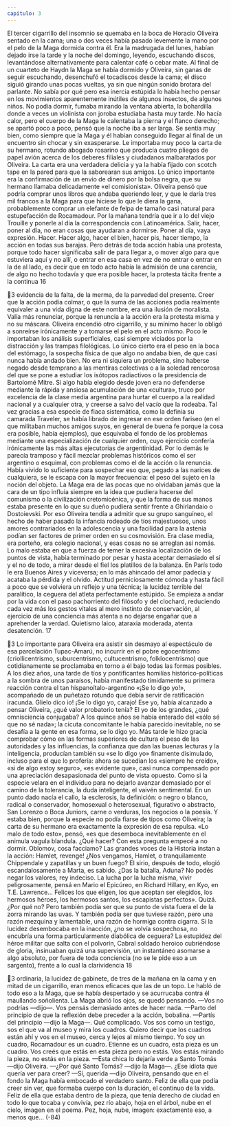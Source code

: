 ```yaml
---
capitulo: 3
---
```


El tercer cigarrillo del insomnio se quemaba en la boca de Horacio Oliveira
sentado en la cama; una o dos veces había pasado levemente la mano por el pelo
de la Maga dormida contra él. Era la madrugada del lunes, habían dejado irse la
tarde y la noche del domingo, leyendo, escuchando discos, levantándose
alternativamente para calentar café o cebar mate. Al final de un cuarteto de
Haydn la Maga se había dormido y Oliveira, sin ganas de seguir escuchando,
desenchufó el tocadiscos desde la cama; el disco siguió girando unas pocas
vueltas, ya sin que ningún sonido brotara del parlante. No sabía por qué pero esa
inercia estúpida lo había hecho pensar en los movimientos aparentemente
inútiles de algunos insectos, de algunos niños. No podía dormir, fumaba
mirando la ventana abierta, la bohardilla donde a veces un violinista con joroba
estudiaba hasta muy tarde. No hacía calor, pero el cuerpo de la Maga le
calentaba la pierna y el flanco derecho; se apartó poco a poco, pensó que la noche
iba a ser larga.
Se sentía muy bien, como siempre que la Maga y él habían conseguido llegar
al final de un encuentro sin chocar y sin exasperarse. Le importaba muy poco la
carta de su hermano, rotundo abogado rosarino que producía cuatro pliegos de
papel avión acerca de los deberes filiales y ciudadanos malbaratados por
Oliveira. La carta era una verdadera delicia y ya la había fijado con scotch tape
en la pared para que la saborearan sus amigos. Lo único importante era la
confirmación de un envío de dinero por la bolsa negra, que su hermano llamaba
delicadamente «el comisionista». Oliveira pensó que podría comprar unos libros
que andaba queriendo leer, y que le daría tres mil francos a la Maga para que
hiciese lo que le diera la gana, probablemente comprar un elefante de felpa de
tamaño casi natural para estupefacción de Rocamadour. Por la mañana tendría
que ir a lo del viejo Trouille y ponerle al día la correspondencia con
Latinoamérica. Salir, hacer, poner al día, no eran cosas que ayudaran a dormirse.
Poner al día, vaya expresión. Hacer. Hacer algo, hacer el bien, hacer pis, hacer
tiempo, la acción en todas sus barajas. Pero detrás de toda acción había una
protesta, porque todo hacer significaba salir de para llegar a, o mover algo para
que estuviera aquí y no allí, o entrar en esa casa en vez de no entrar o entrar en la
de al lado, es decir que en todo acto había la admisión de una carencia, de algo
no hecho todavía y que era posible hacer, la protesta tácita frente a la continua
16

3
evidencia de la falta, de la merma, de la parvedad del presente. Creer que la
acción podía colmar, o que la suma de las acciones podía realmente equivaler a
una vida digna de este nombre, era una ilusión de moralista. Valía más
renunciar, porque la renuncia a la acción era la protesta misma y no su máscara.
Oliveira encendió otro cigarrillo, y su mínimo hacer lo obligó a sonreírse
irónicamente y a tomarse el pelo en el acto mismo. Poco le importaban los
análisis superficiales, casi siempre viciados por la distracción y las trampas
filológicas. Lo único cierto era el peso en la boca del estómago, la sospecha física
de que algo no andaba bien, de que casi nunca había andado bien. No era ni
siquiera un problema, sino haberse negado desde temprano a las mentiras
colectivas o a la soledad rencorosa del que se pone a estudiar los isótopos
radiactivos o la presidencia de Bartolomé Mitre. Si algo había elegido desde
joven era no defenderse mediante la rápida y ansiosa acumulación de una
«cultura», truco por excelencia de la clase media argentina para hurtar el cuerpo
a la realidad nacional y a cualquier otra, y creerse a salvo del vacío que la
rodeaba. Tal vez gracias a esa especie de fiaca sistemática, como la definía su
camarada Traveler, se había librado de ingresar en ese orden fariseo (en el que
militaban muchos amigos suyos, en general de buena fe porque la cosa era
posible, había ejemplos), que esquivaba el fondo de los problemas mediante una
especialización de cualquier orden, cuyo ejercicio confería irónicamente las más
altas ejecutorias de argentinidad. Por lo demás le parecía tramposo y fácil
mezclar problemas históricos como el ser argentino o esquimal, con problemas
como el de la acción o la renuncia. Había vivido lo suficiente para sospechar eso
que, pegado a las narices de cualquiera, se le escapa con la mayor frecuencia: el
peso del sujeto en la noción del objeto. La Maga era de las pocas que no
olvidaban jamás que la cara de un tipo influía siempre en la idea que pudiera
hacerse del comunismo o la civilización cretomicénica, y que la forma de sus
manos estaba presente en lo que su dueño pudiera sentir frente a Ghirlandaio o
Dostoievski. Por eso Oliveira tendía a admitir que su grupo sanguíneo, el hecho
de haber pasado la infancia rodeado de tíos majestuosos, unos amores
contrariados en la adolescencia y una facilidad para la astenia podían ser factores
de primer orden en su cosmovisión. Era clase media, era porteño, era colegio
nacional, y esas cosas no se arreglan así nomás. Lo malo estaba en que a fuerza
de temer la excesiva localización de los puntos de vista, había terminado por
pesar y hasta aceptar demasiado el sí y el no de todo, a mirar desde el fiel los
platillos de la balanza. En París todo le era Buenos Aires y viceversa; en lo más
ahincado del amor padecía y acataba la pérdida y el olvido. Actitud
perniciosamente cómoda y hasta fácil a poco que se volviera un reflejo y una
técnica; la lucidez terrible del paralítico, la ceguera del atleta perfectamente
estúpido. Se empieza a andar por la vida con el paso pachorriento del filósofo y
del clochard, reduciendo cada vez más los gestos vitales al mero instinto de
conservación, al ejercicio de una conciencia más atenta a no dejarse engañar que
a aprehender la verdad. Quietismo laico, ataraxia moderada, atenta desatención.
17

3
Lo importante para Oliveira era asistir sin desmayo al espectáculo de esa
parcelación Tupac-Amarú, no incurrir en el pobre egocentrismo (criollicentrismo,
suburcentrismo, cultucentrismo, folklocentrismo) que cotidianamente se
proclamaba en torno a él bajo todas las formas posibles. A los diez años, una
tarde de tíos y pontificantes homilías histórico-políticas a la sombra de unos
paraísos, había manifestado tímidamente su primera reacción contra el tan
hispanoítalo-argentino «¡Se lo digo yo!», acompañado de un puñetazo rotundo
que debía servir de ratificación iracunda. Glielo dico io! ¡Se lo digo yo, carajo! Ese
yo, había alcanzado a pensar Oliveira, ¿qué valor probatorio tenía? El yo de los
grandes, ¿qué omnisciencia conjugaba? A los quince años se había enterado del
«sólo sé que no sé nada»; la cicuta concomitante le había parecido inevitable, no
se desafía a la gente en esa forma, se lo digo yo. Más tarde le hizo gracia
comprobar cómo en las formas superiores de cultura el peso de las autoridades y
las influencias, la confianza que dan las buenas lecturas y la inteligencia,
producían también su «se lo digo yo» finamente disimulado, incluso para el que
lo profería: ahora se sucedían los «siempre he creído», «si de algo estoy seguro»,
«es evidente que», casi nunca compensado por una apreciación desapasionada
del punto de vista opuesto. Como si la especie velara en el individuo para no
dejarlo avanzar demasiado por el camino de la tolerancia, la duda inteligente, el
vaivén sentimental. En un punto dado nacía el callo, la esclerosis, la definición: o
negro o blanco, radical o conservador, homosexual o heterosexual, figurativo o
abstracto, San Lorenzo o Boca Juniors, carne o verduras, los negocios o la poesía.
Y estaba bien, porque la especie no podía fiarse de tipos como Oliveira; la carta
de su hermano era exactamente la expresión de esa repulsa.
«Lo malo de todo esto», pensó, «es que desemboca inevitablemente en el
animula vagula blandula. ¿Qué hacer? Con esta pregunta empecé a no dormir.
Oblomov, cosa facciamo? Las grandes voces de la Historia instan a la acción:
Hamlet, revenge! ¿Nos vengamos, Hamlet, o tranquilamente Chippendale y
zapatillas y un buen fuego? El sirio, después de todo, elogió escandalosamente a
Marta, es sabido. ¿Das la batalla, Aduna? No podés negar los valores, rey
indeciso. La lucha por la lucha misma, vivir peligrosamente, pensá en Mario el
Epicúreo, en Richard Hillary, en Kyo, en T.E. Lawrence... Felices los que eligen,
los que aceptan ser elegidos, los hermosos héroes, los hermosos santos, los
escapistas perfectos».
Quizá. ¿Por qué no? Pero también podía ser que su punto de vista fuera el de
la zorra mirando las uvas. Y también podía ser que tuviese razón, pero una razón
mezquina y lamentable, una razón de hormiga contra cigarra. Si la lucidez
desembocaba en la inacción, ¿no se volvía sospechosa, no encubría una forma
particularmente diabólica de ceguera? La estupidez del héroe militar que salta
con el polvorín, Cabral soldado heroico cubriéndose de gloria, insinuaban quizá
una supervisión, un instantáneo asomarse a algo absoluto, por fuera de toda
conciencia (no se le pide eso a un sargento), frente a lo cual la clarividencia
18

3
ordinaria, la lucidez de gabinete, de tres de la mañana en la cama y en mitad de
un cigarrillo, eran menos eficaces que las de un topo.
Le habló de todo eso a la Maga, que se había despertado y se acurrucaba
contra él maullando soñolienta. La Maga abrió los ojos, se quedó pensando.
—Vos no podrías —dijo—. Vos pensás demasiado antes de hacer nada.
—Parto del principio de que la reflexión debe preceder a la acción, bobalina.
—Partís del principio —dijo la Maga—. Qué complicado. Vos sos como un
testigo, sos el que va al museo y mira los cuadros. Quiero decir que los cuadros
están ahí y vos en el museo, cerca y lejos al mismo tiempo. Yo soy un cuadro,
Rocamadour es un cuadro. Etienne es un cuadro, esta pieza es un cuadro. Vos
creés que estás en esta pieza pero no estás. Vos estás mirando la pieza, no estás
en la pieza.
—Esta chica lo dejaría verde a Santo Tomás —dijo Oliveira.
—¿Por qué Santo Tomás? —dijo la Maga—. ¿Ese idiota que quería ver para
creer?
—Sí, querida —dijo Oliveira, pensando que en el fondo la Maga había
embocado el verdadero santo. Feliz de ella que podía creer sin ver, que formaba
cuerpo con la duración, el continuo de la vida. Feliz de ella que estaba dentro de
la pieza, que tenía derecho de ciudad en todo lo que tocaba y convivía, pez río
abajo, hoja en el árbol, nube en el cielo, imagen en el poema. Pez, hoja, nube,
imagen: exactamente eso, a menos que...
(-84)
